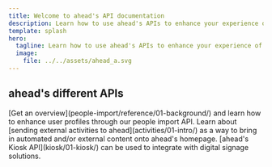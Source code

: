 ```yaml
---
title: Welcome to ahead's API documentation
description: Learn how to use ahead's APIs to enhance your experience of ahead.
template: splash
hero:
  tagline: Learn how to use ahead's APIs to enhance your experience of ahead.
  image:
    file: ../../assets/ahead_a.svg
---
```



## ahead's different APIs

<CardGrid>
	<Card title="Enhance user profiles" icon="seti:json">
		[Get an overview](people-import/reference/01-background/) and learn how to enhance user profiles through our people import API.
	</Card>
	<Card title="Send external activities" icon="external">
		Learn about [sending external activities to ahead](activities/01-intro/) as a way to bring in automated and/or external content
    onto ahead's homepage.
	</Card>
  <Card title="Use the kiosk API" icon="laptop">
    [ahead's Kiosk API](kiosk/01-kiosk/) can be used to integrate with digital signage solutions.
	</Card>
</CardGrid>
